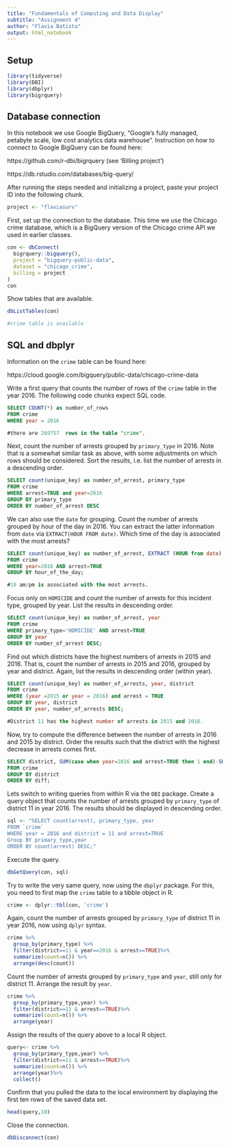 ```yaml
---
title: "Fundamentals of Computing and Data Display"
subtitle: "Assignment 4"
author: "Flavia Batista"
output: html_notebook
---
```


## Setup

```r
library(tidyverse)
library(DBI)
library(dbplyr)
library(bigrquery)
```

## Database connection

In this notebook we use Google BigQuery, "Google's fully managed, petabyte scale, low cost analytics data warehouse". Instruction on how to connect to Google BigQuery can be found here:

https://github.com/r-dbi/bigrquery (see 'Billing project')

https://db.rstudio.com/databases/big-query/

After running the steps needed and initializing a project, paste your project ID into the following chunk.

```r
project <- "flaviasurv" 
```

First, set up the connection to the database. This time we use the Chicago crime database, which is a BigQuery version of the Chicago crime API we used in earlier classes.

```r
con <- dbConnect(
  bigrquery::bigquery(),
  project = "bigquery-public-data",
  dataset = "chicago_crime",
  billing = project
)
con
```
Show tables that are available.

```r
dbListTables(con)

#crime table is available
```

## SQL and dbplyr

Information on the `crime` table can be found here:

https://cloud.google.com/bigquery/public-data/chicago-crime-data

Write a first query that counts the number of rows of the `crime` table in the year 2016. The following code chunks expect SQL code.

```sql

SELECT COUNT(*) as number_of_rows
FROM crime 
WHERE year = 2016

#there are 269757  rows in the table "crime". 
```

Next, count the number of arrests grouped by `primary_type` in 2016. Note that is a somewhat similar task as above, with some adjustments on which rows should be considered. Sort the results, i.e. list the number of arrests in a descending order.

```sql

SELECT count(unique_key) as number_of_arrest, primary_type
FROM crime
WHERE arrest=TRUE and year=2016
GROUP BY primary_type
ORDER BY number_of_arrest DESC

```

We can also use the `date` for grouping. Count the number of arrests grouped by hour of the day in 2016. You can extract the latter information from `date` via `EXTRACT(HOUR FROM date)`. Which time of the day is associated with the most arrests? 

```sql
SELECT count(unique_key) as number_of_arrest, EXTRACT (HOUR from date) as hour_of_the_day
FROM crime
WHERE year=2016 AND arrest=TRUE
GROUP BY hour_of_the_day; 

#10 am/pm is associated with the most arrests.

```

Focus only on `HOMICIDE` and count the number of arrests for this incident type, grouped by year. List the results in descending order.

```sql
SELECT count(unique_key) as number_of_arrest, year
FROM crime
WHERE primary_type='HOMICIDE' AND arrest=TRUE 
GROUP BY year
ORDER BY number_of_arrest DESC;

```

Find out which districts have the highest numbers of arrests in 2015 and 2016. That is, count the number of arrests in 2015 and 2016, grouped by year and district. Again, list the results in descending order (within year).

```sql

SELECT count(unique_key) as number_of_arrests, year, district
FROM crime
WHERE (year =2015 or year = 2016) and arrest = TRUE
GROUP BY year, district
ORDER BY year, number_of_arrests DESC;

#District 11 has the highest number of arrests in 2015 and 2016. 

```

Now, try to compute the difference between the number of arrests in 2016 and 2015 by district. Order the results such that the district with the highest decrease in arrests comes first.

```sql

SELECT district, SUM(case when year=2016 and arrest=TRUE then 1 end)-SUM(case when year=2015 and arrest=TRUE then 1 end) as diff
FROM crime
GROUP BY district
ORDER BY diff;

```

Lets switch to writing queries from within R via the `DBI` package. Create a query object that counts the number of arrests grouped by `primary_type` of district 11 in year 2016. The results should be displayed in descending order.

```r
sql <- "SELECT count(arrest), primary_type, year
FROM `crime`
WHERE year = 2016 and district = 11 and arrest=TRUE
Group BY primary_type,year
ORDER BY count(arrest) DESC;"
```

Execute the query.

```r
dbGetQuery(con, sql)
```

Try to write the very same query, now using the `dbplyr` package. For this, you need to first map the `crime` table to a tibble object in R.

```r

crime <- dplyr::tbl(con, 'crime')

```

Again, count the number of arrests grouped by `primary_type` of district 11 in year 2016, now using `dplyr` syntax.

```r

crime %>% 
  group_by(primary_type) %>%
  filter(district==11 & year==2016 & arrest==TRUE)%>%
  summarize(count=n()) %>% 
  arrange(desc(count))

```

Count the number of arrests grouped by `primary_type` and `year`, still only for district 11. Arrange the result by `year`.

```r
crime %>% 
  group_by(primary_type,year) %>%
  filter(district==11 & arrest==TRUE)%>%
  summarize(count=n()) %>% 
  arrange(year)
```

Assign the results of the query above to a local R object.

```r
query<- crime %>% 
  group_by(primary_type,year) %>%
  filter(district==11 & arrest==TRUE)%>%
  summarize(count=n()) %>% 
  arrange(year)%>%
  collect()
```

Confirm that you pulled the data to the local environment by displaying the first ten rows of the saved data set.

```r
head(query,10)
```

Close the connection.

```r
dbDisconnect(con)
```

